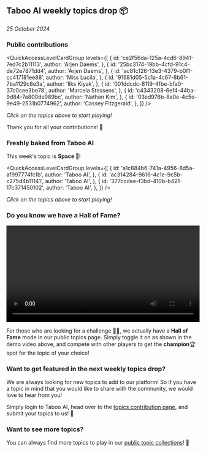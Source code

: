 
## Taboo AI weekly topics drop 📦

_25 October 2024_

### Public contributions

<QuickAccessLevelCardGroup
  levels={[
    {
      id: 'ce2f56da-125a-4cd6-8941-7ed7c2b11113',
      author: 'Arjen Daems',
    },
    {
      id: '25bc3174-19bb-4cfd-91c4-de72e7871dd4',
      author: 'Arjen Daems',
    },
    {
      id: 'ac81c126-13e3-4379-b0f1-cc417181ee88',
      author: 'Miss Lucila',
    },
    {
      id: '91681d05-5c1a-4c67-8b61-7ba1129c8e3a',
      author: 'Ilks Kiyak',
    },
    {
      id: '001ddcdc-8119-4fbe-bfa0-37c0cee3be78',
      author: 'Marcela Stessens',
    },
    {
      id: 'c4343208-6ef4-44ba-9d84-7a800de989bc',
      author: 'Nathan Kim',
    },
    {
      id: '03ed976b-8a0e-4c5e-9e49-2531b0774962',
      author: 'Cassey Fitzgerald',
    },
  ]}
/>

_Click on the topics above to start playing!_

Thank you for all your contributions! 🤩

### Freshly baked from Taboo AI

This week's topic is **Space 🚀**!

<QuickAccessLevelCardGroup
  levels={[
    {
      id: 'a1c884b6-741a-4956-8d5a-af997774fc1b',
      author: 'Taboo AI',
    },
    {
      id: 'ac314284-9616-4c1e-9c5b-c275d4b11141',
      author: 'Taboo AI',
    },
    {
      id: '377ccdee-f3bd-410b-b421-17c371450102',
      author: 'Taboo AI',
    },
  ]}
/>

_Click on the topics above to start playing!_

### Do you know we have a **Hall of Fame**?

<video width='100%' controls loop>
  <source src='/videos/hall-of-fame.mp4' type='video/mp4' />
  Your browser does not support the video tag.
</video>

For those who are looking for a challenge 🥷🏻, we actually have a **Hall of Fame** mode in our public topics page. Simply toggle it on as shown in the demo video above, and compete with other players to get the **champion**🏆 spot for the topic of your choice!

### Want to get featured in the next weekly topics drop?

We are always looking for new topics to add to our platform! So if you have a topic in mind that you would like to share with the community, we would love to hear from you!

Simply login to Taboo AI, head over to the [topics contribution page](/add-level), and submit your topics to us! 🚀

### Want to see more topics?

You can always find more topics to play in our [public topic collections](/levels)! 🌟
